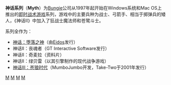 {{noteTA
|G1=Games
|1=zh-cn:神话; zh-tw:殺無赦;
|2=zh-cn:苍狼时代; zh-tw:狼世紀;
}}
'''神话系列'''（'''Myth'''）为[[Bungie|Bungie]]公司从1997年起开始在Windows系统和Mac OS上推出的[[即时战术游戏|即时战术游戏]]系列，游戏中的主要兵种为战士、弓箭手、相当于掷弹兵的矮人，《神话II》中加入了狂战士魔法师和苍鹭斗士。

系列全作为：
*[[神话：堕落之神|神话：堕落之神]]（由[[Eidos|Eidos]]发行）
*神话II：丧魂者（GT Interactive Software发行）
*神话II：奇麦拉（资料片）
*神话II：绿贝雷（以其引擎制作的现代战争游戏）
*[[神话III：苍狼时代|神话III：苍狼时代]]（MumboJumbo开发，Take-Two于2001年发行）

[[Category:電子遊戲系列|M]]
[[Category:Mac_OS遊戲|M]]
[[Category:Windows游戏|M]]
[[Category:即时战术游戏|M]]
